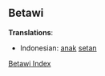 ==Betawi==

'''Translations''':

*Indonesian: [[anak]] [[setan]]



[[Wiktionary:Betawi index|Betawi Index]]